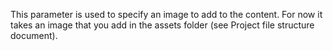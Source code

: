 This parameter is used to specify an image to add to the content. For now it takes an image that you add in the assets folder (see Project file structure document).
